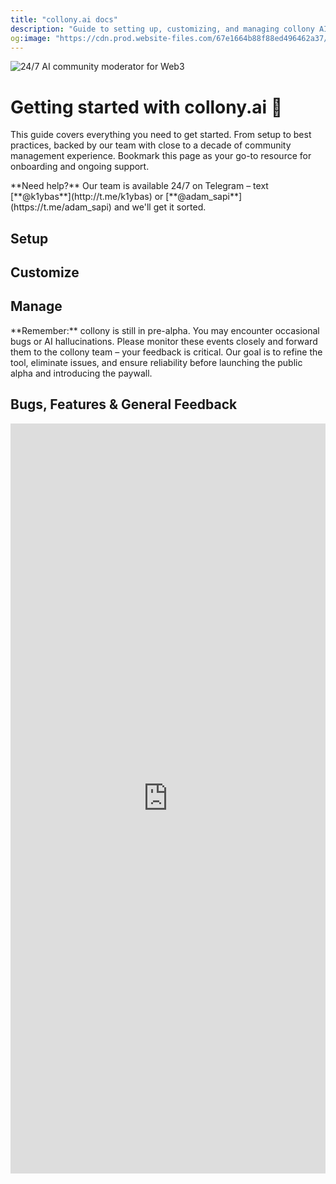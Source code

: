 ```yaml
---
title: "collony.ai docs"
description: "Guide to setting up, customizing, and managing collony AI moderators for Telegram and Discord communities."
og:image: "https://cdn.prod.website-files.com/67e1664b88f88ed496462a37/68c29939da35f51ce7ee4c11_cover.png"
---
```


![24/7 AI community moderator for Web3](/public/cover.png)

# Getting started with collony.ai 🐝

This guide covers everything you need to get started. From setup to best practices, backed by our team with close to a decade of community management experience. Bookmark this page as your go-to resource for onboarding and ongoing support.

<Note>
  **Need help?** Our team is available 24/7 on Telegram – text [**@k1ybas**](http://t.me/k1ybas) or [**@adam_sapi**](https://t.me/adam_sapi) and we'll get it sorted.
</Note>

## Setup

<Columns cols={2}>
  <Card title="🏎️ Create a Telegram Group" href="/before-you-start">
    
  </Card>
  <Card title="🔩 Prepare Your Telegram Group" href="/prepare-your-telegram-group">
    
  </Card>
  <Card title="🔎 Find collony.ai on Telegram" href="/find-collony-ai-on-telegram">
    
  </Card>
  <Card title="💌 Add to Your Telegram Group" href="/add_collony_to_your_group">
    
  </Card>
</Columns>

## Customize

<Columns cols={2}>
  <Card title="🏗️ In-Bot Setup Menu" href="/in-bot-setup-menu">
    
  </Card>
  <Card title="✏️ Add Project Description" href="/add-project-description">
    
  </Card>
  <Card title="📚 Add Knowledge Base" href="/add-project-knowledge-base">
    
  </Card>
  <Card title="⛏️ Set Moderation Rules" href="/set-community-moderation-rules">
    
  </Card>
  <Card title="🧠 Set Moderator Personality" href="/set-community-mod-personality">
    
  </Card>
</Columns>

## Manage

<Columns cols={2}>
  <Card title="⚙️ Admin Dashboard Setup" href="/setup-the-admin-dashboard-chat">
    
  </Card>
  <Card title="🫂 Manage Admins & Moderators" href="/manage-admins-and-moderators">
    
  </Card>
  <Card title="👥 User History" href="/user-history-management">
    
  </Card>
  <Card title="🛡️ Content Moderation" href="/content-moderation">
    
  </Card>
  <Card title="📅 Bot Schedule" href="/bot-schedule-configuration">
    
  </Card>
</Columns>

<Warning>
  **Remember:** collony is still in pre-alpha. You may encounter occasional bugs or AI hallucinations. Please monitor these events closely and forward them to the collony team – your feedback is critical. Our goal is to refine the tool, eliminate issues, and ensure reliability before launching the public alpha and introducing the paywall.
</Warning>

## Bugs, Features & General Feedback

<iframe src="https://tally.so/embed/n987yV" width="100%" height="1200" frameborder="0" marginheight="0" marginwidth="0" title="collony.ai: Bugs, Features & General Feedback" />

## Links

<Columns cols={2}>
  <Card horizontal href="https://x.com/collonyai">
    <img
      src="/public/twitterlogo.webp"
      alt="X (Twitter)"
      style={{ width:"24px",height:"24px",marginRight:"8px",objectFit:"contain" }}
    />

    X (Twitter)
  </Card>
  <Card horizontal href="https://t.me/collonyai">
    <img
      src="/public/telegramlogo.webp"
      alt="Telegram"
      style={{ width:"24px",height:"24px",marginRight:"8px",objectFit:"contain" }}
    />

    Telegram
  </Card>
  <Card horizontal href="https://www.linkedin.com/company/collony">
    <img
      src="/public/linkedinlogo.webp"
      alt="LinkedIn"
      style={{ width:"24px",height:"24px",marginRight:"8px",objectFit:"contain" }}
    />

    LinkedIn
  </Card>
  <Card horizontal href="https://collony.ai">
    <img
      src="/public/collonylogo.png"
      alt="collony"
      style={{ width:"24px",height:"24px",marginRight:"8px",objectFit:"contain" }}
    />

    Website
  </Card>
</Columns>